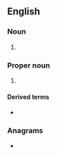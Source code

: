 ==English==

===Noun===
{{en-noun}}

# {{initialism of|business system analyst|lang=en}}

===Proper noun===
{{en-proper noun}}

# {{lb|en|Scouting}} {{initialism of|{{w|Boy Scouts of America}}|lang=en}}

====Derived terms====
* {{l|en|BSAer}}

===Anagrams===
* {{anagrams|en|a=abs|ABS|ABs|Abs|B. A. S.|B.A.S.|B.A.s|BAS|BAs|SAB|SBA|Sab.|abs|abs-|abs.|bas|sab}}